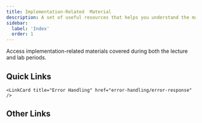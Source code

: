 ```yaml
---
title: Implementation-Related  Material 
description: A set of useful resources that helps you understand the material.
sidebar:
  label: 'Index'
  order: 1
---
```


Access implementation-related materials covered during both the lecture and lab periods.


## Quick Links

<CardGrid>	
    <LinkCard title=" Result Pattern and Input Validation" href="input-validation/result-pattern" />  
    
    <LinkCard title="Error Handling" href="error-handling/error-response" />  
    
</CardGrid>

## Other Links
<CardGrid>	                
    <LinkCard title="PHP" href="../php/" />  		
    <LinkCard title="JavaScript" href="../javascript/ajax" />  		
</CardGrid>

